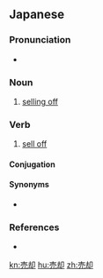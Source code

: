 ==Japanese==
{{ja-kanjitab|ばい|きゃく|yomi=on}}

===Pronunciation===
* {{ja-pron|ばいきゃく|y=o|acc=0|acc_ref=NHK}}

===Noun===
{{ja-noun|ばいきゃく}}

# [[sell off|selling off]]
#: {{ja-usex|家を'''売却'''した。|いえ を '''ばいきゃく''' した。|We sold off our home.}}

===Verb===
{{ja-verb-suru|ばいきゃく}}

# [[sell off]]

====Conjugation====
{{ja-suru|ばいきゃく}}

====Synonyms====
* {{ja-r|売り払う|うりはらう}}

===References===
<references/>
* {{R:Shogakukan}}

[[kn:売却]]
[[hu:売却]]
[[zh:売却]]
